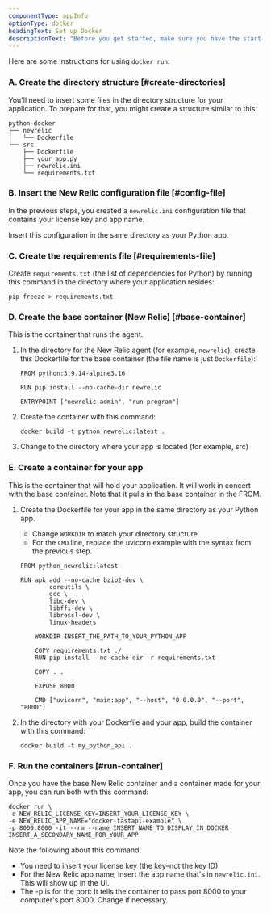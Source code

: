 ```yaml
---
componentType: appInfo
optionType: docker
headingText: Set up Docker
descriptionText: "Before you get started, make sure you have the start-up syntax from the previous step."
---
```


Here are some instructions for using `docker run`:

### A. Create the directory structure [#create-directories]

You'll need to insert some files in the directory structure for your application. To prepare for that, you might create a structure similar to this:

```
python-docker
├── newrelic
│   └── Dockerfile
└── src
    ├── Dockerfile
    ├── your_app.py
    ├── newrelic.ini
    └── requirements.txt
```

### B. Insert the New Relic configuration file [#config-file]

In the previous steps, you created a `newrelic.ini` configuration file that contains your license key and app name.

Insert this configuration in the same directory as your Python app.

### C. Create the requirements file [#requirements-file]

Create `requirements.txt` (the list of dependencies for Python) by running this command in the directory where your application resides:

```
pip freeze > requirements.txt
```

### D. Create the base container (New Relic) [#base-container]

This is the container that runs the agent.

1. In the directory for the New Relic agent (for example, `newrelic`), create this Dockerfile for the base container (the file name is just `Dockerfile`):

    ```
    FROM python:3.9.14-alpine3.16

    RUN pip install --no-cache-dir newrelic

    ENTRYPOINT ["newrelic-admin", "run-program"]
    ```

2. Create the container with this command:

    ```
    docker build -t python_newrelic:latest .
    ```

3. Change to the directory where your app is located (for example, src)

### E. Create a container for your app

This is the container that will hold your application. It will work in concert with the base container. Note that it pulls in the base container in the FROM.

1. Create the Dockerfile for your app in the same directory as your Python app.

    * Change `WORKDIR` to match your directory structure.
    * For the `CMD` line, replace the uvicorn example with the syntax from the previous step.

    ```
    FROM python_newrelic:latest

    RUN apk add --no-cache bzip2-dev \
            coreutils \
            gcc \
            libc-dev \
            libffi-dev \
            libressl-dev \
            linux-headers

        WORKDIR INSERT_THE_PATH_TO_YOUR_PYTHON_APP

        COPY requirements.txt ./
        RUN pip install --no-cache-dir -r requirements.txt

        COPY . .

        EXPOSE 8000

        CMD ["uvicorn", "main:app", "--host", "0.0.0.0", "--port", "8000"]
    ```

2. In the directory with your Dockerfile and your app, build the container with this command:

    ```
	docker build -t my_python_api .
    ```

### F. Run the containers [#run-container]

Once you have the base New Relic container and a container made for your app, you can run both with this command:

```
docker run \
-e NEW_RELIC_LICENSE_KEY=INSERT_YOUR_LICENSE_KEY \
-e NEW_RELIC_APP_NAME="docker-fastapi-example" \
-p 8000:8000 -it --rm --name INSERT_NAME_TO_DISPLAY_IN_DOCKER INSERT_A_SECONDARY_NAME_FOR_YOUR_APP
```

Note the following about this command:

* You need to insert your license key (the key–not the key ID)
* For the New Relic app name, insert the app name that's in `newrelic.ini`. This will show up in the UI.
* The -p is for the port: It tells the container to pass port 8000 to your computer's port 8000. Change if necessary.
